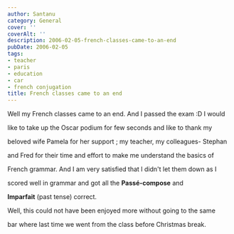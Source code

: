 ```yaml
---
author: Santanu
category: General
cover: ''
coverAlt: ''
description: 2006-02-05-french-classes-came-to-an-end
pubDate: 2006-02-05
tags:
- teacher
- paris
- education
- car
- french conjugation
title: French classes came to an end
---
```


Well my French classes came to an end. And I passed the exam :D I would

like to take up the Oscar podium for few seconds and like to thank my

beloved wife Pamela for her support ; my teacher, my colleagues- Stephan

and Fred for their time and effort to make me understand the basics of

French grammar. And I am very satisfied that I didn't let them down as I

scored well in grammar and got all the **Passé-compose** and

**Imparfait** (past tense) correct.



Well, this could not have been enjoyed more without going to the same

bar where last time we went from the class before Christmas break.